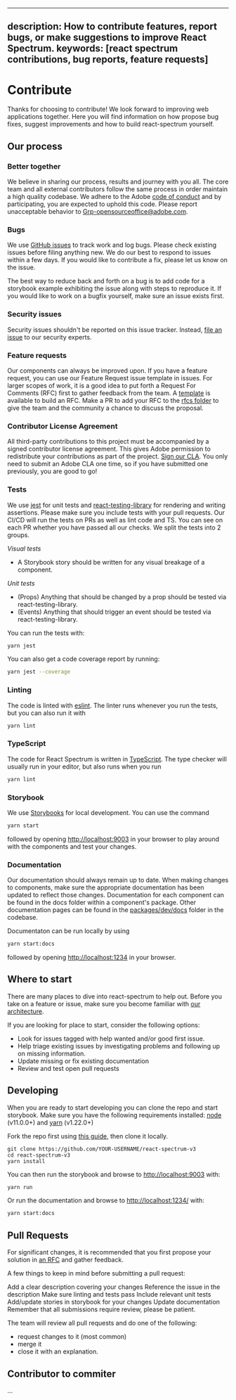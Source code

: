 <!-- Copyright 2020 Adobe. All rights reserved.
This file is licensed to you under the Apache License, Version 2.0 (the "License");
you may not use this file except in compliance with the License. You may obtain a copy
of the License at http://www.apache.org/licenses/LICENSE-2.0
Unless required by applicable law or agreed to in writing, software distributed under
the License is distributed on an "AS IS" BASIS, WITHOUT WARRANTIES OR REPRESENTATIONS
OF ANY KIND, either express or implied. See the License for the specific language
governing permissions and limitations under the License. -->


---
description: How to contribute features, report bugs, or make suggestions to improve React Spectrum.
keywords: [react spectrum contributions, bug reports, feature requests]
---

# Contribute

Thanks for choosing to contribute! We look forward to improving web applications together. Here you will find information on how propose bug fixes, suggest improvements and how to build react-spectrum yourself.

## Our process
### Better together
We believe in sharing our process, results and journey with you all. The core team and all external contributors follow the same process in order maintain a high quality codebase. We adhere to the Adobe [code of conduct](https://github.com/adobe-private/react-spectrum-v3/blob/CODE_OF_CONDUCT.md) and by participating, you are expected to uphold this code. Please report unacceptable behavior to Grp-opensourceoffice@adobe.com.

### Bugs
We use [GitHub issues](https://github.com/adobe-private/react-spectrum-v3/issues) to track work and log bugs. Please check existing issues before filing anything new. We do our best to respond to issues within a few days. If you would like to contribute a fix, please let us know on the issue.

The best way to reduce back and forth on a bug is to add code for a storybook example exhibiting the issue along with steps to reproduce it. If you would like to work on a bugfix yourself, make sure an issue exists first.

### Security issues
Security issues shouldn't be reported on this issue tracker. Instead, [file an issue](https://helpx.adobe.com/security/alertus.html) to our security experts.

### Feature requests
Our components can always be improved upon. If you have a feature request, you can use our Feature Request issue template in issues. For larger scopes of work, it is a good idea to put forth a Request For Comments (RFC) first to gather feedback from the team. A [template](https://github.com/adobe-private/react-spectrum-v3/blob/master/rfcs/template.md) is available to build an RFC. Make a PR to add your RFC to the [rfcs folder](https://github.com/adobe-private/react-spectrum-v3/tree/master/rfcs) to give the team and the community a chance to discuss the proposal.

### Contributor License Agreement
All third-party contributions to this project must be accompanied by a signed contributor license agreement. This gives Adobe permission to redistribute your contributions as part of the project. [Sign our CLA](https://opensource.adobe.com/cla.html). You only need to submit an Adobe CLA one time, so if you have submitted one previously, you are good to go!

### Tests
We use [jest](https://jestjs.io/) for unit tests and [react-testing-library](https://testing-library.com/docs/react-testing-library/intro) for rendering and writing assertions. Please make sure you include tests with your pull requests. Our CI/CD will run the tests on PRs as well as lint code and TS. You can see on each PR whether you have passed all our checks. We split the tests into 2 groups.

*Visual tests*
- A Storybook story should be written for any visual breakage of a component.

*Unit tests*
- (Props) Anything that should be changed by a prop should be tested via react-testing-library.
- (Events) Anything that should trigger an event should be tested via react-testing-library.

You can run the tests with:

```bash
yarn jest
```

You can also get a code coverage report by running:

```bash
yarn jest --coverage
```

### Linting
The code is linted with [eslint](https://eslint.org/). The linter runs whenever you run the tests, but you can also run it with
```bash
yarn lint
```

### TypeScript
The code for React Spectrum is written in [TypeScript](https://www.typescriptlang.org/). The type checker will usually run in your editor, but also runs when you run
```bash
yarn lint
```

### Storybook
We use [Storybooks](https://storybooks.js.org) for local development. You can use the command
```bash
yarn start
```
followed by opening [http://localhost:9003](http://localhost:9003) in your browser to play around with the components and test your changes.

### Documentation
Our documentation should always remain up to date. When making changes to components, make sure the appropriate documentation has been updated to reflect those changes. Documentation for each component can be found in the docs folder within a component's package. Other documentation pages can be found in the [packages/dev/docs](https://github.com/adobe-private/react-spectrum-v3/tree/master/packages/dev/docs) folder in the codebase.

Documentaton can be run locally by using
```bash
yarn start:docs
```
followed by opening [http://localhost:1234](http://localhost:1234) in your browser.

## Where to start
There are many places to dive into react-spectrum to help out. Before you take on a feature or issue, make sure you become familiar with [our architecture](architecture.html).

If you are looking for place to start, consider the following options:
- Look for issues tagged with help wanted and/or good first issue.
- Help triage existing issues by investigating problems and following up on missing information.
- Update missing or fix existing documentation
- Review and test open pull requests

## Developing
When you are ready to start developing you can clone the repo and start storybook.
Make sure you have the following requirements installed: [node](https://nodejs.org/) (v11.0.0+) and [yarn](https://yarnpkg.com/en/) (v1.22.0+)

Fork the repo first using [this guide](https://help.github.com/articles/fork-a-repo), then clone it locally.
```
git clone https://github.com/YOUR-USERNAME/react-spectrum-v3
cd react-spectrum-v3
yarn install
```

You can then run the storybook and browse to [http://localhost:9003](http://localhost:9003) with:
```bash
yarn run
```

Or run the documentation and browse to [http://localhost:1234/](http://localhost:1234/) with:
```bash
yarn start:docs
```

## Pull Requests
For significant changes, it is recommended that you first propose your solution in [an RFC](#feature-requests) and gather feedback.

A few things to keep in mind before submitting a pull request:

Add a clear description covering your changes
Reference the issue in the description
Make sure linting and tests pass
Include relevant unit tests
Add/update stories in storybook for your changes
Update documentation
Remember that all submissions require review, please be patient.

The team will review all pull requests and do one of the following:
- request changes to it (most common)
- merge it
- close it with an explanation.

## Contributor to commiter

...
